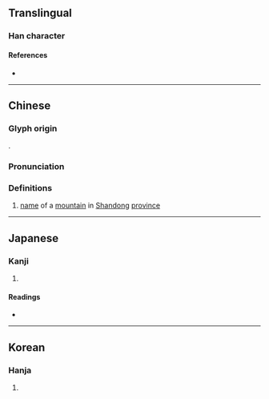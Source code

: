 {{character info}}
==Translingual==

===Han character===
{{Han char|rn=46|rad=山|as=07|sn=10|four=47271|canj=KHNGU|ids=⿰犭⿱丑山}}

====References====
* {{Han ref|kx=0311.330|dkj=08096|dj=0612.020|hdz=21350.090|uh=5CF1|ud=23793|bh=D16F|bd=53615}}

----

==Chinese==
{{zh-forms|alt=𤞍,嶩,巎,巙,𡿟,𡿚,𡾂}}

===Glyph origin===
{{Han etym}}
{{Han compound|狃|山|ls=psc|c1=p|c2=s}}.

===Pronunciation===
{{zh-pron
|m=náo
|c=naau4
|mc=y
|oc=y
|ma=
|cat=pn
}}

===Definitions===
{{zh-hanzi}}

# [[name]] of a [[mountain]] in [[Shandong]] [[province]]

{{zh-cat|Mountains}}

----

==Japanese==

===Kanji===
{{ja-kanji|grade=|rs=山07}}

# {{rfdef|ja|sort=山07}}

====Readings====
* {{ja-readings|on=どう,のう|kun=}}

----

==Korean==

===Hanja===
{{ko-hanja|hangeul=노|rv=no|mr=no}}

# {{rfdef|ko|sort=山07}}